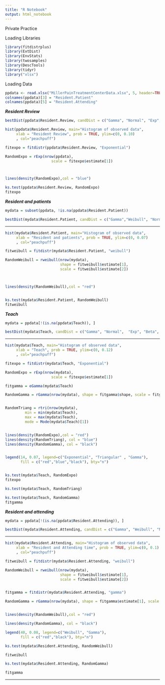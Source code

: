 ---
title: "R Notebook"
output: html_notebook
---

Private Practice

Loading Libraries

```{r}
library(fitdistrplus)
library(ExtDist)
library(EnvStats)
library(twosamples)
library(DescTools)
library(tidyr)
library("xlsx")
```




Loading Data

```{r warning=FALSE}
ppdata <- read.xlsx("MillerPainTreatmentCenterData.xlsx", 5, header=TRUE)
colnames(ppdata)[3] = "Resident.Patient"
colnames(ppdata)[5] = "Resident.Attending"

```

***Resident Review***

```{r warning=FALSE}
bestDist(ppdata$Resident.Review, candDist = c("Gamma", "Normal", "Exp", "Beta", "Uniform"),criterion = "AIC")
```


```{r warning=FALSE}

hist(ppdata$Resident.Review, main="Histogram of observed data",
     xlab = "Resident Review", prob = TRUE, ylim=c(0, 0.10)
     , col="peachpuff")

fitexpo = fitdistr(ppdata$Resident.Review, "Exponential")

RandomExpo = rExp(nrow(ppdata),
                     scale = fitexpo$estimate[1])



lines(density(RandomExpo),col = "blue")

ks.test(ppdata$Resident.Review, RandomExpo)
fitexpo
```


***Resident and patients***

```{r warning=FALSE}

mydata = subset(ppdata, !is.na(ppdata$Resident.Patient))

bestDist(mydata$Resident.Patient, candDist = c("Gamma","Weibull", "Normal", "Exp", "Beta", "Uniform"),criterion = "AIC")

```

--------------------------------------------------------

```{r warning=FALSE}

hist(mydata$Resident.Patient, main="Histogram of observed data",
     xlab = "Resident and patients", prob = TRUE, ylim=c(0, 0.07)
     , col="peachpuff")

fitweibull = fitdistr(mydata$Resident.Patient, "weibull")

RandomWeibull = rweibull(nrow(mydata),
                         shape = fitweibull$estimate[1],
                         scale = fitweibull$estimate[2])



lines(density(RandomWeibull),col = "red")


ks.test(mydata$Resident.Patient, RandomWeibull)
fitweibull

```



***Teach***

```{r warning=FALSE}

mydata = ppdata[!(is.na(ppdata$Teach)), ]

bestDist(mydata$Teach, candDist = c("Gamma", "Normal",  "Exp", "Beta", "Uniform"),criterion = "AIC")

```

--------------------------------------------------------

```{r warning=FALSE}

hist(mydata$Teach, main="Histogram of observed data",
     xlab = "Teach", prob = TRUE, ylim=c(0, 0.12)
     , col="peachpuff")

fitexpo = fitdistr(mydata$Teach, "Exponential")

RandomExpo = rExp(nrow(mydata),
                     scale = fitexpo$estimate[1])

fitgamma = eGamma(mydata$Teach)

RandomGamma = rGamma(nrow(mydata), shape = fitgamma$shape, scale = fitgamma$scale)


RandomTriang = rtri(nrow(mydata),
         min = min(mydata$Teach),
         max = max(mydata$Teach),
         mode = Mode(mydata$Teach)[1])


lines(density(RandomExpo),col = "red")
lines(density(RandomTriang), col = "blue")
lines(density(RandomGamma), col = "black")


legend(14, 0.07, legend=c("Exponential", "Triangular" , "Gamma"), 
       fill = c("red","blue","black"), bty="n")


ks.test(mydata$Teach, RandomExpo)
fitexpo

ks.test(mydata$Teach, RandomTriang)

ks.test(mydata$Teach, RandomGamma)
fitgamma

```


***Resident and attending***

```{r warning=FALSE}

mydata = ppdata[!(is.na(ppdata$Resident.Attending)), ]

bestDist(mydata$Resident.Attending, candDist = c("Gamma", "Weibull", "Normal", "Exp", "Beta", "Uniform"),criterion = "AIC")

```

------------------------------------------------

```{r warning=FALSE}

hist(mydata$Resident.Attending, main="Histogram of observed data",
     xlab = "Resident and Attending time", prob = TRUE, ylim=c(0, 0.1)
     , col="peachpuff")

fitweibull = fitdistr(mydata$Resident.Attending, "weibull")

RandomWeibull = rweibull(nrow(mydata),
                         shape = fitweibull$estimate[1],
                         scale = fitweibull$estimate[2])


fitgamma = fitdistr(mydata$Resident.Attending, "gamma")

RandomGamma = rGamma(nrow(mydata), shape = fitgamma$estimate[1], scale = fitgamma$estimate[2])


lines(density(RandomWeibull),col = "red")

lines(density(RandomGamma), col = "black")

legend(40, 0.08, legend=c("Weibull", "Gamma"),
       fill = c("red","black"), bty="n")

ks.test(mydata$Resident.Attending, RandomWeibull)

fitweibull

ks.test(mydata$Resident.Attending, RandomGamma)

fitgamma
```

----------------------------------------------------
